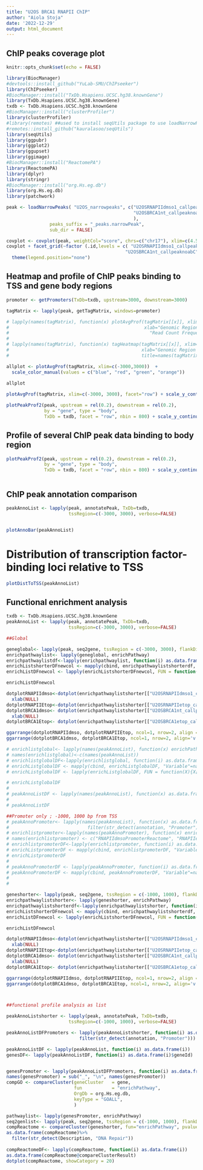 ```yaml
---
title: "U2OS BRCA1 RNAPII ChIP"
author: "Aiola Stoja"
date: '2022-12-29'
output: html_document
---
```


## ChIP peaks coverage plot 
```r
knitr::opts_chunk$set(echo = FALSE)

library(BiocManager)
#devtools::install_github("YuLab-SMU/ChIPseeker")
library(ChIPseeker)
#BiocManager::install("TxDb.Hsapiens.UCSC.hg38.knownGene")
library(TxDb.Hsapiens.UCSC.hg38.knownGene)
txdb <- TxDb.Hsapiens.UCSC.hg38.knownGene
#BiocManager::install("clusterProfiler")
library(clusterProfiler)
#library(remotes) ##used to install seqUtils package to use loadNarrowPeaks (below)
#remotes::install_github("kauralasoo/seqUtils")
library(seqUtils)
library(ggpubr)
library(ggplot2)
library(ggupset)
library(ggimage)
#BiocManager::install("ReactomePA")
library(ReactomePA)
library(dplyr)
library(stringr)
#BiocManager::install("org.Hs.eg.db")
library(org.Hs.eg.db)
library(patchwork)

peak <- loadNarrowPeaks( "U2OS_narrowpeaks", c("U2OSRNAPIIdmso1_callpeaknoabC", "U2OSRNAPIIetop_callpeaknoabC",
                                               "U2OSBRCA1nt_callpeaknoabC", "U2OSBRCA1etop_callpeaknoabC"
                                               ),
                peaks_suffix = "_peaks.narrowPeak", 
                sub_dir = FALSE)

covplot <- covplot(peak, weightCol="score", chrs=c("chr17"), xlim=c(4.5e7, 5e7))
covplot + facet_grid(~factor (.id,levels = c( "U2OSRNAPIIdmso1_callpeaknoabC" , "U2OSRNAPIIetop_callpeaknoabC" ,
                                            "U2OSBRCA1nt_callpeaknoabC" , "U2OSBRCA1etop_callpeaknoabC"))) +
  theme(legend.position="none")

```



## Heatmap and profile of ChIP peaks binding to TSS and gene body regions
```r

promoter <- getPromoters(TxDb=txdb, upstream=3000, downstream=3000)

tagMatrix <- lapply(peak, getTagMatrix, windows=promoter)

# lapply(names(tagMatrix), function(x) plotAvgProf(tagMatrix[[x]], xlim=c(-3000, 3000),
#                                                  xlab="Genomic Region (5'->3')", ylab =
#                                                    "Read Count Frequency"))
# 
# lapply(names(tagMatrix), function(x) tagHeatmap(tagMatrix[[x]], xlim=c(-3000,3000), 
#                                                 xlab="Genomic Region (5'->3')",
#                                                 title=names(tagMatrix[x])))

```


```r


allplot <- plotAvgProf(tagMatrix, xlim=c(-3000,3000))  +
  scale_color_manual(values = c("blue", "red", "green", "orange"))
  
allplot

plotAvgProf(tagMatrix, xlim=c(-3000, 3000), facet="row") + scale_y_continuous(limits = c(0, 0.002))

plotPeakProf2(peak, upstream = rel(0.2), downstream = rel(0.2),
              by = "gene", type = "body",
              TxDb = txdb, facet = "row", nbin = 800) + scale_y_continuous(limits = c(0, 0.02))

```

## Profile of several ChIP peak data binding to body region

```r

plotPeakProf2(peak, upstream = rel(0.2), downstream = rel(0.2),
              by = "gene", type = "body",
              TxDb = txdb, facet = "row", nbin = 800) + scale_y_continuous(limits = c(0, 0.02))



```


## ChIP peak annotation comparison

```r

peakAnnoList <- lapply(peak, annotatePeak, TxDb=txdb,
                       tssRegion=c(-3000, 3000), verbose=FALSE)


plotAnnoBar(peakAnnoList)


```

# Distribution of transcription factor-binding loci relative to TSS

```r


plotDistToTSS(peakAnnoList)


```


## Functional enrichment analysis

```r

txdb <- TxDb.Hsapiens.UCSC.hg38.knownGene
peakAnnoList <- lapply(peak, annotatePeak, TxDb=txdb,
                       tssRegion=c(-3000, 3000), verbose=FALSE)

##Global

geneglobal<- lapply(peak, seq2gene, tssRegion = c(-3000, 3000), flankDistance=3000, TxDb=txdb)
enrichpathwaylist<- lapply(geneglobal, enrichPathway)
enrichpathwaylistdf<-lapply(enrichpathwaylist, function(i) as.data.frame(i))
enrichListshorterDFnewcol <- mapply(cbind, enrichpathwaylistshorterdf, "Variable"=names(enrichpathwaylistshorter), SIMPLIFY=F)
enrichListDFnewcol <- lapply(enrichListshorterDFnewcol, FUN = function(X){X[c(10, 2, 1, 3:9)]})

enrichListDFnewcol

dotplotRNAPIIdmso<-dotplot(enrichpathwaylistshorter[["U2OSRNAPIIdmso1_callpeaknoabC"]], title="U2OSRNAPIIdmso Reactome Enrichment")+
  xlab(NULL)
dotplotRNAPIIEtop<-dotplot(enrichpathwaylistshorter[["U2OSRNAPIIetop_callpeaknoabC"]], title="U2OSRNAPIIEtop Reactome Enrichment")
dotplotBRCA1dmso<- dotplot(enrichpathwaylistshorter[["U2OSBRCA1nt_callpeaknoabC"]], title="U2OSBRCA1dmso Reactome Enrichment")+
  xlab(NULL)
dotplotBRCA1Etop<- dotplot(enrichpathwaylistshorter[["U2OSBRCA1etop_callpeaknoabC"]], title="U2OSBRCA1Etop Reactome Enrichment")

ggarrange(dotplotRNAPIIdmso, dotplotRNAPIIEtop, ncol=1, nrow=2, align = 'v')
ggarrange(dotplotBRCA1dmso, dotplotBRCA1Etop, ncol=1, nrow=2, align='v')

# enrichlistglobal<- lapply(names(peakAnnoList), function(x) enrichPathway(as.data.frame(peakAnnoList[[x]])$geneId))
# names(enrichlistglobal)<-c(names(peakAnnoList))
# enrichlistglobalDF<-lapply(enrichlistglobal, function(i) as.data.frame(i))
# enrichListglobalDF <- mapply(cbind, enrichListglobalDF, "Variable"=names(enrichlistglobal), SIMPLIFY=F)
# enrichListglobalDF <- lapply(enrichListglobalDF, FUN = function(X){X[c(10, 2, 1, 3:9)]})

# enrichListglobalDF
# 
# peakAnnoListDF <- lapply(names(peakAnnoList), function(x) as.data.frame(peakAnnoList[[x]]))
# 
# peakAnnoListDF

##Promoter only ; -1000, 1000 bp from TSS
# peakAnnoPromoter<- lapply(names(peakAnnoList), function(x) as.data.frame(peakAnnoList[[x]]) %>%
#                             filter(str_detect(annotation, "Promoter")))
# enrichlistpromoter<-lapply(names(peakAnnoPromoter), function(x) enrichPathway(as.data.frame(peakAnnoPromoter[[x]])$geneId))
# names(enrichlistpromoter) <- c("RNAPIIdmsoPromoterReactome", "RNAPIIetopPromoterReactome", "BRCA1dmsoPromoterReactome", "BRCA1etopPromoterReactome")
# enrichlistpromoterDF<-lapply(enrichlistpromoter, function(i) as.data.frame(i))
# enrichListpromoterDF <- mapply(cbind, enrichlistpromoterDF, "Variable"=names(enrichlistpromoter), SIMPLIFY=F)
# enrichListpromoterDF
# 
# peakAnnoPromoterDF <- lapply(peakAnnoPromoter, function(i) as.data.frame(i))
# peakAnnoPromoterDF <- mapply(cbind, peakAnnoPromoterDF, "Variable"=names(peakAnnoPromoter), SIMPLIFY=F)
# 
# 

geneshorter<- lapply(peak, seq2gene, tssRegion = c(-1000, 1000), flankDistance=0, TxDb=txdb)
enrichpathwaylistshorter<- lapply(geneshorter, enrichPathway)
enrichpathwaylistshorterdf<-lapply(enrichpathwaylistshorter, function(i) as.data.frame(i))
enrichListshorterDFnewcol <- mapply(cbind, enrichpathwaylistshorterdf, "Variable"=names(enrichpathwaylistshorter), SIMPLIFY=F)
enrichListDFnewcol <- lapply(enrichListshorterDFnewcol, FUN = function(X){X[c(10, 2, 1, 3:9)]})

enrichListDFnewcol

dotplotRNAPIIdmso<-dotplot(enrichpathwaylistshorter[["U2OSRNAPIIdmso1_callpeaknoabC"]], title="U2OSRNAPIIdmso Reactome Enrichment")+
  xlab(NULL)
dotplotRNAPIIEtop<-dotplot(enrichpathwaylistshorter[["U2OSRNAPIIetop_callpeaknoabC"]], title="U2OSRNAPIIEtop Reactome Enrichment")
dotplotBRCA1dmso<- dotplot(enrichpathwaylistshorter[["U2OSBRCA1nt_callpeaknoabC"]], title="U2OSBRCA1dmso Reactome Enrichment")+
  xlab(NULL)
dotplotBRCA1Etop<- dotplot(enrichpathwaylistshorter[["U2OSBRCA1etop_callpeaknoabC"]], title="U2OSBRCA1Etop Reactome Enrichment")

ggarrange(dotplotRNAPIIdmso, dotplotRNAPIIEtop, ncol=1, nrow=2, align = 'v')
ggarrange(dotplotBRCA1dmso, dotplotBRCA1Etop, ncol=1, nrow=2, align='v')



##functional profile analysis as list

peakAnnoListshorter <- lapply(peak, annotatePeak, TxDb=txdb,
                       tssRegion=c(-1000, 1000), verbose=FALSE)

peakAnnoListDFPromoters <- lapply(peakAnnoListshorter, function(i) as.data.frame(i) %>%
                           filter(str_detect(annotation, "Promoter")))

peakAnnoListDF <- lapply(peakAnnoList, function(i) as.data.frame(i))
genesDF<- lapply(peakAnnoListDF, function(i) as.data.frame(i)$geneId)


genesPromoter <- lapply(peakAnnoListDFPromoters, function(i) as.data.frame(i)$geneId)
names(genesPromoter) = sub("_", "\n", names(genesPromoter))
compGO <- compareCluster(geneCluster   = gene,
                         fun           = "enrichPathway",
                         OrgDb = org.Hs.eg.db, 
                         keyType = "GOALL",
                         )

pathwaylist<- lapply(genesPromoter, enrichPathway)
seq2genlist<- lapply(peak, seq2gene, tssRegion = c(-1000, 1000), flankDistance = 3000, TxDb=txdb)
compReactome <- compareCluster(geneshorter, fun="enrichPathway", pvalueCutoff= 0.05, pAdjustMethod="BH")
as.data.frame(compReactome)%>%
  filter(str_detect(Description, "DNA Repair"))
  
compReactomeDF<- lapply(compReactome, function(i) as.data.frame(i))
as.data.frame(compReactome@compareClusterResult)
dotplot(compReactome, showCategory = 20)

```





